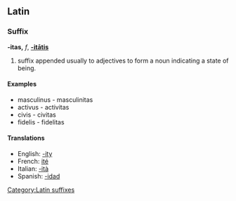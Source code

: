 ==Latin==
===Suffix===
'''-itas,''' ''f'',  '''[[Wiktionary Appendix:Latin third declension|-itātis]]'''

# suffix appended usually to adjectives to form a noun indicating a state of being.

====Examples====
*masculinus - masculinitas
*activus - activitas
*civis - civitas
*fidelis - fidelitas

====Translations====
*English: [[-ity]]
*French: [[ité]]
*Italian: [[-ità]]
*Spanish: [[-idad]]
[[Category:Latin suffixes]]